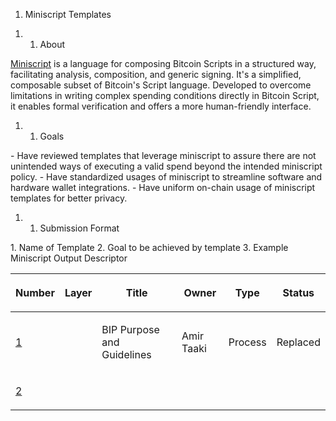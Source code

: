 # Miniscript Templates


## About

[https://bitcoin.sipa.be/miniscript/ Miniscript] is a language for composing Bitcoin Scripts in a structured way, facilitating analysis, composition, and generic signing. It's a simplified, composable subset of Bitcoin's Script language. Developed to overcome limitations in writing complex spending conditions directly in Bitcoin Script, it enables formal verification and offers a more human-friendly interface.

## Goals

- Have reviewed templates that leverage miniscript to assure there are not unintended ways of executing a valid spend beyond the intended miniscript policy.
- Have standardized usages of miniscript to streamline software and hardware wallet integrations.
- Have uniform on-chain usage of miniscript templates for better privacy.

## Submission Format

1. Name of Template
2. Goal to be achieved by template
3. Example Miniscript Output Descriptor


{| class="wikitable sortable" style="width: auto; text-align: center; font-size: smaller; table-layout: fixed;"
!Number
!Layer
!Title
!Owner
!Type
!Status
|- style="background-color: #ffcfcf"
| [[bip-0001.mediawiki|1]]
|
| BIP Purpose and Guidelines
| Amir Taaki
| Process
| Replaced
|- style="background-color: #cfffcf"
| [[bip-0002.mediawiki|2]]
|}
